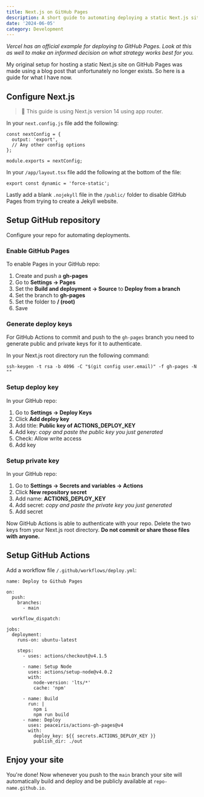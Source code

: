 ```yaml
---
title: Next.js on GitHub Pages
description: A short guide to automating deploying a static Next.js site on GitHub Pages.
date: '2024-06-05'
category: Development
---
```


_Vercel has an <ExternalLink href="https://github.com/vercel/next.js/tree/main/examples/github-pages">official example</ExternalLink> for deploying to GitHub Pages. Look at this as well to make an informed decision on what strategy works best for you._

My original setup for hosting a static <ExternalLink href="https://nextjs.org/">Next.js</ExternalLink> site on <ExternalLink href="https://pages.github.com/">GitHub Pages</ExternalLink> was made using a blog post that unfortunately no longer exists. So here is a guide for what I have now.

## Configure Next.js

> 📢 This guide is using Next.js version 14 using app router.

In your `next.config.js` file add the following:

```
const nextConfig = {
  output: 'export',
  // Any other config options
};

module.exports = nextConfig;
```

In your `/app/layout.tsx` file add the following at the bottom of the file:

```
export const dynamic = 'force-static';
```

Lastly add a blank `.nojekyll` file in the `/public/` folder to disable GitHub Pages from trying to create a Jekyll website.

## Setup GitHub repository

Configure your repo for automating deployments.

### Enable GitHub Pages

To enable Pages in your GitHub repo:

1. Create and push a **gh-pages**
2. Go to **Settings -> Pages**
3. Set the **Build and deployment -> Source** to **Deploy from a branch**
4. Set the branch to **gh-pages**
5. Set the folder to **/ (root)**
6. Save

### Generate deploy keys

For <ExternalLink href="https://docs.github.com/en/actions">GitHub Actions</ExternalLink> to commit and push to the `gh-pages` branch you need to generate public and private keys for it to authenticate.

In your Next.js root directory run the following command:

```
ssh-keygen -t rsa -b 4096 -C "$(git config user.email)" -f gh-pages -N ""
```

### Setup deploy key

In your GitHub repo:

1. Go to **Settings -> Deploy Keys**
2. Click **Add deploy key**
3. Add title: **Public key of ACTIONS_DEPLOY_KEY**
4. Add key: _copy and paste the public key you just generated_
5. Check: Allow write access
6. Add key

### Setup private key

In your GitHub repo:

1. Go to **Settings -> Secrets and variables -> Actions**
2. Click **New repository secret**
3. Add name: **ACTIONS_DEPLOY_KEY**
4. Add secret: _copy and paste the private key you just generated_
5. Add secret

Now GitHub Actions is able to authenticate with your repo. Delete the two keys from your Next.js root directory. **Do not commit or share those files with anyone.**

## Setup GitHub Actions

Add a workflow file `/.github/workflows/deploy.yml`:

```
name: Deploy to Github Pages

on:
  push:
    branches:
      - main

  workflow_dispatch:

jobs:
  deployment:
    runs-on: ubuntu-latest

    steps:
      - uses: actions/checkout@v4.1.5

      - name: Setup Node
        uses: actions/setup-node@v4.0.2
        with:
          node-version: 'lts/*'
          cache: 'npm'

      - name: Build
        run: |
          npm i
          npm run build
      - name: Deploy
        uses: peaceiris/actions-gh-pages@v4
        with:
          deploy_key: ${{ secrets.ACTIONS_DEPLOY_KEY }}
          publish_dir: ./out
```

## Enjoy your site

You're done! Now whenever you push to the `main` branch your site will automatically build and deploy and be publicly available at `repo-name.github.io`.
